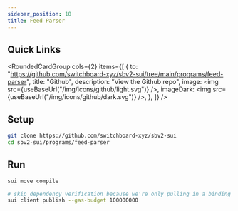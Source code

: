 ```yaml
---
sidebar_position: 10
title: Feed Parser
---
```


## Quick Links


<RoundedCardGroup
  cols={2}
  items={[
    {
      to: "https://github.com/switchboard-xyz/sbv2-sui/tree/main/programs/feed-parser",
      title: "Github",
      description: "View the Github repo",
      image: <img src={useBaseUrl("/img/icons/github/light.svg")} />,
      imageDark: <img src={useBaseUrl("/img/icons/github/dark.svg")} />,
    },
  ]}
/>

## Setup

```bash
git clone https://github.com/switchboard-xyz/sbv2-sui
cd sbv2-sui/programs/feed-parser
```

## Run

```bash
sui move compile

# skip dependency verification because we're only pulling in a binding (not the full source)
sui client publish --gas-budget 100000000
```
